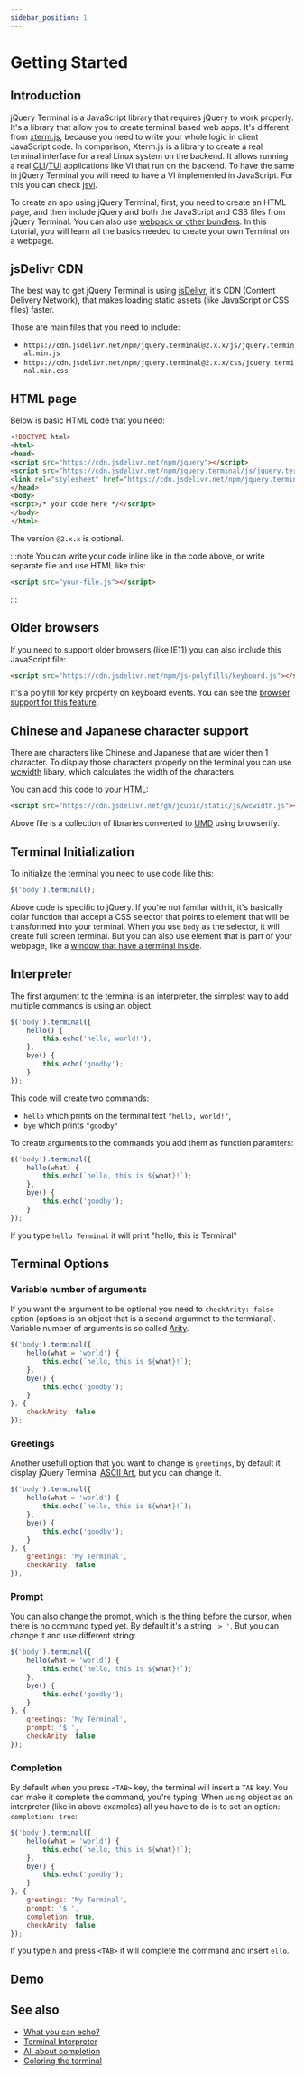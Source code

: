 ```yaml
---
sidebar_position: 1
---
```


# Getting Started

## Introduction

jQuery Terminal is a JavaScript library that requires jQuery to work properly. It's a library that
allow you to create terminal based web apps. It's different from
[xterm.js](https://github.com/xtermjs/xterm.js/), because you need to write your whole logic in
client JavaScript code. In comparison, Xterm.js is a library to create a real terminal interface for
a real Linux system on the backend. It allows running a real
[CLI](https://en.wikipedia.org/wiki/Command-line_interface)/[TUI](https://en.wikipedia.org/wiki/Text-based_user_interface)
applications like VI that run on the backend.  To have the same in jQuery Terminal you will need to
have a VI implemented in JavaScript. For this you can check [jsvi](https://github.com/jcubic/jsvi).


To create an app using jQuery Terminal, first, you need to create an HTML page, and then include
jQuery and both the JavaScript and CSS files from jQuery Terminal. You can also use [webpack or other
bundlers](#???). In this tutorial, you will learn all the basics needed to create your own
Terminal on a webpage.

## jsDelivr CDN

The best way to get jQuery Terminal is using [jsDelivr](https://www.jsdelivr.com/), it's CDN (Content Delivery Network),
that makes loading static assets (like JavaScript or CSS files) faster.

Those are main files that you need to include:

* `https://cdn.jsdelivr.net/npm/jquery.terminal@2.x.x/js/jquery.terminal.min.js`
* `https://cdn.jsdelivr.net/npm/jquery.terminal@2.x.x/css/jquery.terminal.min.css`

## HTML page

Below is basic HTML code that you need:

```html
<!DOCTYPE html>
<html>
<head>
<script src="https://cdn.jsdelivr.net/npm/jquery"></script>
<script src="https://cdn.jsdelivr.net/npm/jquery.terminal/js/jquery.terminal.min.js"></script>
<link rel="stylesheet" href="https://cdn.jsdelivr.net/npm/jquery.terminal/css/jquery.terminal.min.css" />
</head>
<body>
<scrpt>/* your code here */</script>
</body>
</html>
```

The version `@2.x.x` is optional.

:::note
You can write your code inline like in the code above, or write separate file and use HTML like this:
```html
<script src="your-file.js"></script>
```
:::

## Older browsers

If you need to support older browsers (like IE11) you can also include this JavaScript file:

```html
<script src="https://cdn.jsdelivr.net/npm/js-polyfills/keyboard.js"></script>
```

It's a polyfill for key property on keyboard events. You can see the
[browser support for this feature](https://caniuse.com/keyboardevent-key).

## Chinese and Japanese character support

There are characters like Chinese and Japanese that are wider then 1 character. To display those
characters properly on the terminal you can use [wcwidth](https://github.com/timoxley/wcwidth) libary,
which calculates the width of the characters.

You can add this code to your HTML:

```html
<script src="https://cdn.jsdelivr.net/gh/jcubic/static/js/wcwidth.js"></script>
```

Above file is a collection of libraries converted to [UMD](https://github.com/umdjs/umd) using
browserify.


## Terminal Initialization

To initialize the terminal you need to use code like this:

```javascript
$('body').terminal();
```

Above code is specific to jQuery. If you're not familar with it, it's basically dolar function that accept a CSS selector
that points to element that will be transformed into your terminal. When you use `body` as the selector, it will create
full screen terminal. But you can also use element that is part of your webpage, like a
[window that have a terminal inside](#???).

## Interpreter

The first argument to the terminal is an interpreter, the simplest way to add multiple commands is using an object.

```javascript
$('body').terminal({
    hello() {
        this.echo('hello, world!');
    },
    bye() {
        this.echo('goodby');
    }
});
```

This code will create two commands:
* `hello` which prints on the terminal text `"hello, world!"`,
* `bye` which prints `"goodby"`

To create arguments to the commands you add them as function paramters:

```javascript
$('body').terminal({
    hello(what) {
        this.echo(`hello, this is ${what}!`);
    },
    bye() {
        this.echo('goodby');
    }
});
```

If you type `hello Terminal` it will print "hello, this is Terminal"

## Terminal Options

### Variable number of arguments

If you want the argument to be optional you need to `checkArity: false` option (options is an object
that is a second argumnet to the termianal). Variable number of arguments is so called
[Arity](https://en.wikipedia.org/wiki/Arity).

```javascript
$('body').terminal({
    hello(what = 'world') {
        this.echo(`hello, this is ${what}!`);
    },
    bye() {
        this.echo('goodby');
    }
}, {
    checkArity: false
});
```

### Greetings

Another usefull option that you want to change is `greetings`, by default it display jQuery Terminal
[ASCII Art](https://en.wikipedia.org/wiki/ASCII_art), but you can change it.

```javascript
$('body').terminal({
    hello(what = 'world') {
        this.echo(`hello, this is ${what}!`);
    },
    bye() {
        this.echo('goodby');
    }
}, {
    greetings: 'My Terminal',
    checkArity: false
});
```

### Prompt

You can also change the prompt, which is the thing before the cursor, when there is no command typed yet.
By default it's a string `'> '`. But you can change it and use different string:

```javascript
$('body').terminal({
    hello(what = 'world') {
        this.echo(`hello, this is ${what}!`);
    },
    bye() {
        this.echo('goodby');
    }
}, {
    greetings: 'My Terminal',
    prompt: '$ ',
    checkArity: false
});
```

### Completion

By default when you press `<TAB>` key, the terminal will insert a `TAB` key. You can make it complete the command,
you're typing. When using object as an interpreter (like in above examples) all you have to do is to set an option:
`completion: true`:

```javascript
$('body').terminal({
    hello(what = 'world') {
        this.echo(`hello, this is ${what}!`);
    },
    bye() {
        this.echo('goodby');
    }
}, {
    greetings: 'My Terminal',
    prompt: '$ ',
    completion: true,
    checkArity: false
});
```

If you type `h` and press `<TAB>` it will complete the command and insert `ello`.

## Demo


<CodePen id="EaYWYMp" title="Basic terminal" />

## See also

* [What you can echo?](#???)
* [Terminal Interpreter](#???)
* [All about completion](#???)
* [Coloring the terminal](#???)
